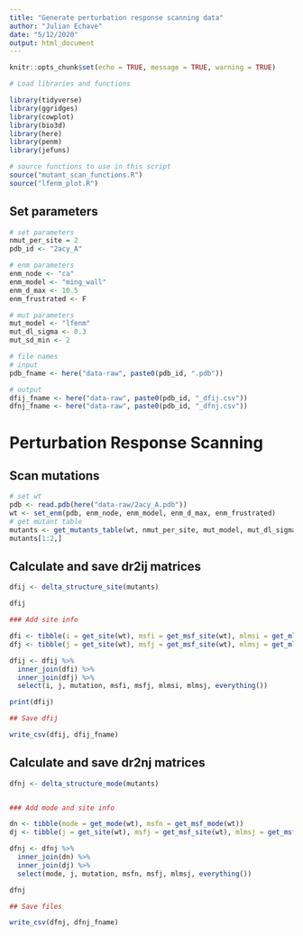```yaml
---
title: "Generate perturbation response scanning data"
author: "Julian Echave"
date: "5/12/2020"
output: html_document
---
```


```r
knitr::opts_chunk$set(echo = TRUE, message = TRUE, warning = TRUE)
```


```r
# Load libraries and functions

library(tidyverse)
library(ggridges)
library(cowplot)
library(bio3d)
library(here)
library(penm)
library(jefuns)

# source functions to use in this script
source("mutant_scan_functions.R")
source("lfenm_plot.R")
```

## Set parameters

```r
# set parameters
nmut_per_site = 2
pdb_id <- "2acy_A"

# enm parameters
enm_node <- "ca"
enm_model <- "ming_wall"
enm_d_max <- 10.5
enm_frustrated <- F

# mut parameters
mut_model <- "lfenm"
mut_dl_sigma <- 0.3
mut_sd_min <- 2

# file names
# input
pdb_fname <- here("data-raw", paste0(pdb_id, ".pdb"))

# output
dfij_fname <- here("data-raw", paste0(pdb_id, "_dfij.csv"))
dfnj_fname <- here("data-raw", paste0(pdb_id, "_dfnj.csv"))
```


# Perturbation Response Scanning

## Scan mutations

```r
# set wt
pdb <- read.pdb(here("data-raw/2acy_A.pdb"))
wt <- set_enm(pdb, enm_node, enm_model, enm_d_max, enm_frustrated)
# get mutant table
mutants <- get_mutants_table(wt, nmut_per_site, mut_model, mut_dl_sigma, mut_sd_min)
mutants[1:2,]
```


##  Calculate and save dr2ij matrices

```r
dfij <- delta_structure_site(mutants) 

dfij

### Add site info

dfi <- tibble(i = get_site(wt), msfi = get_msf_site(wt), mlmsi = get_mlms(wt))
dfj <- tibble(j = get_site(wt), msfj = get_msf_site(wt), mlmsj = get_mlms(wt))

dfij <- dfij %>% 
  inner_join(dfi) %>% 
  inner_join(dfj) %>% 
  select(i, j, mutation, msfi, msfj, mlmsi, mlmsj, everything())

print(dfij)

## Save dfij

write_csv(dfij, dfij_fname)
```



## Calculate and save dr2nj matrices

```r
dfnj <- delta_structure_mode(mutants)


### Add mode and site info

dn <- tibble(mode = get_mode(wt), msfn = get_msf_mode(wt))
dj <- tibble(j = get_site(wt), msfj = get_msf_site(wt), mlmsj = get_msf_site(wt))

dfnj <- dfnj %>% 
  inner_join(dn) %>% 
  inner_join(dj) %>% 
  select(mode, j, mutation, msfn, msfj, mlmsj, everything())

dfnj

## Save files

write_csv(dfnj, dfnj_fname)
```






